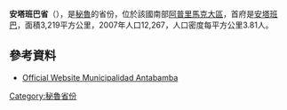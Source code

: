 '''安塔班巴省'''（{{lang-es|Provincia de Antabamba}}），是[[秘魯|秘魯]]的省份，位於該國南部[[阿普里馬克大區|阿普里馬克大區]]，首府是[[安塔班巴|安塔班巴]]，面積3,219平方公里，2007年人口12,267，人口密度每平方公里3.81人。

==參考資料==
*[https://web.archive.org/web/20050404005359/http://www.muniantabamba.gob.pe/ Official Website Municipalidad Antabamba]

{{coord|14|25|S|72|45|W|type:adm2nd_source:itwiki|display=title}}

{{Peru-geo-stub}}
{{秘魯省份|state=collapsed}}
[[Category:秘魯省份|Category:秘魯省份]]